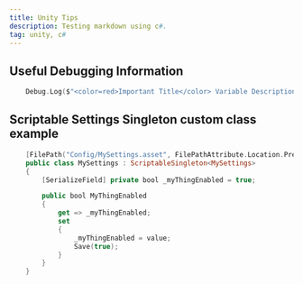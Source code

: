 ```yaml
---
title: Unity Tips
description: Testing markdown using c#.
tag: unity, c#
---
```


## Useful Debugging Information

```swift
    Debug.Log($"<color=red>Important Title</color> Variable Description {variable}", contextObject);
```

## Scriptable Settings Singleton custom class example

```swift
    [FilePath("Config/MySettings.asset", FilePathAttribute.Location.PreferencesFolder)]
    public class MySettings : ScriptableSingleton<MySettings>
    {
        [SerializeField] private bool _myThingEnabled = true;

        public bool MyThingEnabled 
        { 
            get => _myThingEnabled;
            set 
            {
                _myThingEnabled = value;
                Save(true);
            } 
        }
    }
```
